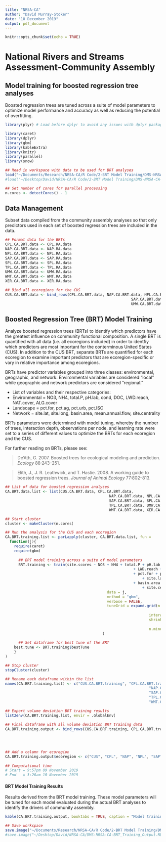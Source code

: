 ```yaml
---
title: "NRSA-CA"
author: "David Murray-Stoker"
date: "18 December 2019"
output: pdf_document
---
```


```r
knitr::opts_chunk$set(echo = TRUE)
```

# National Rivers and Streams Assessment-Community Assembly

## Model training for boosted regression tree analyses

Boosted regression trees are tuned across a suite of model parameters to optimize model performance and accuracy as well as reducing the potential of overfitting.

```r
library(plyr) # Load before dplyr to avoid any issues with dplyr package

library(caret)
library(dplyr)
library(gbm)
library(kableExtra)
library(knitr)
library(parallel)
library(snow)

## Read in workspace with data to be used for BRT analyses
load("~/Documents/Research/NRSA-CA/R Code/2-BRT Model Training/DMS-NRSA-CA-BRT_Training_Data.RData") # DMS
#load("~/Desktop/David/NRSA-CA/R Code/2-BRT Model Training/DMS-NRSA-CA-BRT_Training_Data.RData") # EvoEco

## Set number of cores for parallel processing
n.cores <- detectCores() - 1
```


## Data Management

Subset data compiled from the community assembly analyses so that only predictors used in each set of boosted regression trees are included in the data.

```r
## Format data for the BRTs
CPL.CA.BRT.data <- CPL.RA.data
NAP.CA.BRT.data <- NAP.RA.data
NPL.CA.BRT.data <- NPL.RA.data
SAP.CA.BRT.data <- SAP.RA.data
SPL.CA.BRT.data <- SPL.RA.data
TPL.CA.BRT.data <- TPL.RA.data
UMW.CA.BRT.data <- UMW.RA.data
WMT.CA.BRT.data <- WMT.RA.data
XER.CA.BRT.data <- XER.RA.data

## Bind all ecoregions for the CUS
CUS.CA.BRT.data <- bind_rows(CPL.CA.BRT.data, NAP.CA.BRT.data, NPL.CA.BRT.data,
														 SAP.CA.BRT.data, SPL.CA.BRT.data, TPL.CA.BRT.data,
														 UMW.CA.BRT.data, WMT.CA.BRT.data, XER.CA.BRT.data)
```


## Boosted Regression Tree (BRT) Model Training
 
Analyze boosted regression trees (BRTs) to identify which predictors have the greatest influence on community functional composition. A single BRT is quantified with all data (i.e. all ecoregions included) in order to identfiy which predictors are most important for the conterminous United States (CUS). In addition to the CUS BRT, separate BRTs are quantified for each ecoregion to examine important predictors that are ecoregion-specific or vary in relative importance among ecoregions.

BRTs have predictor variables grouped into three classes: environmental, geographic, and network. Environmental variables are considered "local" while geographic and network predictors are considered "regional."

* List of variables and their respective categories:
+ Environmental = NO3, NH4, total.P, pH.lab, cond, DOC, LWD.reach, NAT.cover, ALG.cover
+ Landscape = pct.for, pct.ag, pct.urb, pct.ISC
+ Network = site.lat, site.long, basin.area, mean.annual.flow, site.centrality

BRTs parameters were determined with model tuning, whereby the number of trees, interaction depth, observations per node, and learning rate were set to a series of different values to optimize the BRTs for each ecoregion and the CUS.

For further reading on BRTs, please see:

> De’Ath, G. 2007. Boosted trees for ecological modeling and prediction. _Ecology_ 88:243–251.

> Elith, J., J. R. Leathwick, and T. Hastie. 2008. A working guide to boosted regression trees. _Journal of Animal Ecology_ 77:802–813.


```r
## List of data for boosted regression analyses
CA.BRT.data.list <- list(CUS.CA.BRT.data, CPL.CA.BRT.data, 
											   NAP.CA.BRT.data, NPL.CA.BRT.data, 
											   SAP.CA.BRT.data, SPL.CA.BRT.data, 
											   TPL.CA.BRT.data, UMW.CA.BRT.data,
											   WMT.CA.BRT.data, XER.CA.BRT.data)

## Start cluster
cluster <- makeCluster(n.cores)

## Run the analysis for the CUS and each ecoregion
CA.BRT.training.list <- parLapply(cluster, CA.BRT.data.list, fun = 
  function(j){
  	require(caret)
  	require(gbm)
 	
 	  ## BRT model training across a suite of model parameters
 	  BRT.training <- train(site.scores ~ NO3 + NH4 + total.P + pH.lab + cond + DOC
									                      + LWD.reach + NAT.cover + ALG.cover
									                      + pct.for + pct.ag + pct.urb + pct.ISC
 	  											              + site.lat + site.long
									                      + basin.area + mean.annual.flow 
											                  + site.centrality,
		  									  data = j, 
			  								  method = "gbm", 
				  							  verbose = FALSE,
					  						  tuneGrid = expand.grid(n.trees = c(1000, 2500, 5000, 7500,
					  						  																	 10000, 15000, 20000), 
						  									     interaction.depth = c(2:3), 
							  								     shrinkage = c(0.0001, 0.00025, 0.0005, 
							  								     							 0.001, 0.01),
								  							     n.minobsinnode = c(5, 10, 15, 20, 25, 30, 50))
									  		)
 	
 	  ## Set dataframe for best tune of the BRT
    best.tune <- BRT.training$bestTune
    }
)

## Stop cluster
stopCluster(cluster)

## Rename each dataframe within the list
names(CA.BRT.training.list) <- c("CUS.CA.BRT.training", "CPL.CA.BRT.training", 
																 "NAP.CA.BRT.training", "NPL.CA.BRT.training", 
																 "SAP.CA.BRT.training", "SPL.CA.BRT.training", 
																 "TPL.CA.BRT.training", "UMW.CA.BRT.training",
																 "WMT.CA.BRT.training", "XER.CA.BRT.training")

## Export volume deviation BRT training results
list2env(CA.BRT.training.list, envir = .GlobalEnv)

## Final dataframe with all volume deviation BRT training data
CA.BRT.training.output <- bind_rows(CUS.CA.BRT.training, CPL.CA.BRT.training, 
																		NAP.CA.BRT.training, NPL.CA.BRT.training,
																		SAP.CA.BRT.training, SPL.CA.BRT.training, 
																		TPL.CA.BRT.training, UMW.CA.BRT.training, 
																		WMT.CA.BRT.training, XER.CA.BRT.training)
## Add a column for ecoregion
CA.BRT.training.output$ecoregion <- c("CUS", "CPL", "NAP", "NPL", "SAP", "SPL",
																			"TPL", "UMW", "WMT", "XER")
## Computational time
# Start = 9:57pm 09 November 2019
# End   = 3:20am 10 November 2019
```


\newpage
#### BRT Model Training Results

Results derived from the BRT model training. These model parameters will be tuned for each model evaluated during the actual BRT analyses to identify the drivers of community assembly.

```r
kable(CA.BRT.training.output, booktabs = TRUE, caption = "Model training results for the BRTs.") %>% kable_styling(latex_options = "HOLD_position")
```



```r
## Save workspace
save.image("~/Documents/Research/NRSA-CA/R Code/2-BRT Model Training/DMS-NRSA-CA-BRT_Training_Output.RData") # DMS
#save.image("~/Desktop/David/NRSA-CA/DMS-NRSA-CA-BRT_Training_Output.RData") # EvoEco
```


